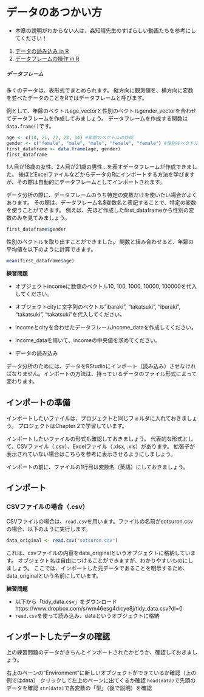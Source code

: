 # データのあつかい方

- 本章の説明がわからない人は、森知晴先生のすばらしい動画たちを参考にしてください！
1. [データの読み込み in R](https://youtu.be/FugazO_rL7c)  
1. [データフレームの操作 in R](https://youtu.be/96AZJmGNass)  


##### データフレーム{-}


多くのデータは、表形式でまとめられます。 縦方向に観測値を、横方向に変数を並べたデータのことをRではデータフレームと呼びます。

例として、年齢のベクトルage_vectorと性別のベクトルgender_vectorを合わせてデータフレームを作成してみましょう。 データフレームを作成する関数は`data.frame()`です。

```r
age <- c(18, 21, 22, 23, 34) #年齢のベクトルの作成
gender <- c("female", "male", "male", "female", "female") #性別のベクトルの作成
first_dataframe <- data.frame(age, gender)
first_dataframe
```

1人目が18歳の女性、2人目が21歳の男性…を表すデータフレームが作成できました。 後ほどExcelファイルなどからデータのRにインポートする方法を学びますが、その際は自動的にデータフレームとしてインポートされます。

データ分析の際に、データフレームのうち特定の変数だけを使いたい場合がよくあります。 その際は、データフレーム名$変数名と表記することで、特定の変数を使うことができます。 例えば、先ほど作成したfirst_dataframeから性別の変数のみを見てみましょう。

```r
first_dataframe$gender
```

性別のベクトルを取り出すことができました。 関数と組み合わせると、年齢の平均値を以下のように計算できます。

```r
mean(first_dataframe$age)

```

**練習問題**

- オブジェクトincomeに数値のベクトル10, 100, 1000, 10000, 100000を代入してください。  
- オブジェクトcityに文字列のベクトル"ibaraki", "takatsuki", "ibaraki", "takatsuki", "takatsuki"を代入してください。  
- incomeとcityを合わせたデータフレームincome_dataを作成してください。  
- income_dataを用いて、incomeの中央値を求めてください。

- データの読み込み

データ分析のためには、データをRStudioにインポート（読み込み）させなければなりません。インポートの方法は、持っているデータのファイル形式によって変わります。

## インポートの準備

インポートしたいファイルは、プロジェクトと同じフォルダに入れておきましょう。 プロジェクトはChapter 2で学習しています。

インポートしたいファイルの形式も確認しておきましょう。 代表的な形式として、CSVファイル（.csv）、Excelファイル（.xlsx, .xls）があります。 拡張子が表示されていない場合はこちらを参考に表示させるようにしましょう。

インポートの前に、ファイルの1行目は変数名（英語）にしておきましょう。

## インポート

### CSVファイルの場合（.csv）

CSVファイルの場合は、`read.csv`を用います。ファイルの名前がsotsuron.csvの場合、以下のように実行します。

```r
data_original <- read.csv("sotsuron.csv")
```

これは、csvファイルの内容をdata_originalというオブジェクトに格納しています。 オブジェクト名は自由につけることができますが、わかりやすいものにしましょう。 ここでは、インポートした元データであることを明示するため、data_originalという名前にしています。

**練習問題**  
  
- 以下から「tidy_data.csv」をダウンロード
https://www.dropbox.com/s/wm46esg4dicye8j/tidy_data.csv?dl=0  
- `read.csv`を使って読み込み、dataというオブジェクトに格納


## インポートしたデータの確認

上の練習問題のデータがきちんとインポートされたかどうか、確認しておきましょう。

右上のペーンの“Environment”に新しいオブジェクトができているか確認（上の例ではdata）
クリックして左上のペーンに出てくるか確認
`head(data)`で先頭のデータを確認
`str(data)`で各変数の「型」（後で説明）を確認


